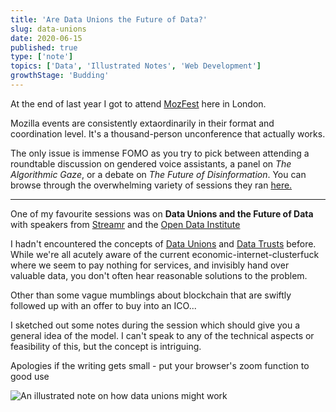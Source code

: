 ```yaml
---
title: 'Are Data Unions the Future of Data?'
slug: data-unions
date: 2020-06-15
published: true
type: ['note']
topics: ['Data', 'Illustrated Notes', 'Web Development']
growthStage: 'Budding'
---
```


At the end of last year I got to attend <a href="https://medium.com/mozilla-festival/tagged/mozfest2019">MozFest</a> here in London.

Mozilla events are consistently extaordinarily in their format and coordination level. It's a  thousand-person unconference that actually works.

The only issue is immense FOMO as you try to pick between attending a roundtable discussion on gendered voice assistants, a panel on _The Algorithmic Gaze_, or a debate on  _The Future of Disinformation_. You can browse through the overwhelming variety of sessions they ran <a href="https://public.zenkit.com/c/2RH604FcHf/schedule?v=LK9b3laIX&hide=workspaceLists">here.</a>

---

One of my favourite sessions was on **Data Unions and the Future of Data** with speakers from <a href="https://streamr.network/">Streamr</a> and the <a href="https://theodi.org/">Open Data Institute</a>

<p>I hadn't encountered the concepts of <a href="https://medium.com/streamrblog/what-are-data-unions-how-do-they-work-which-ones-can-i-use-887e67fb7716">Data Unions</a> and <a href="https://medium.com/@anoukruhaak/data-trusts-why-what-and-how-a8b53b53d34">Data Trusts</a> before. While we're all acutely aware of the current economic-internet-clusterfuck where we seem to pay nothing for services, and invisibly hand over valuable data, you don't often hear reasonable solutions to the problem.</p>

<p>Other than some vague mumblings about blockchain that are swiftly followed up with an offer to buy into an ICO...</p>

<p>I sketched out some notes during the session which should give you a general idea of the model. I can't speak to any of the technical aspects or feasibility of this, but the concept is intriguing.</p>

<Subtext>Apologies if the writing gets small - put your browser's zoom function to good use</Subtext>

<Image alt="An illustrated note on how data unions might work" src="https://res.cloudinary.com/dg3gyk0gu/image/upload/c_scale,w_1000/v1592296979/maggieappleton.com/notes/MozFest_DataUnion.png" />